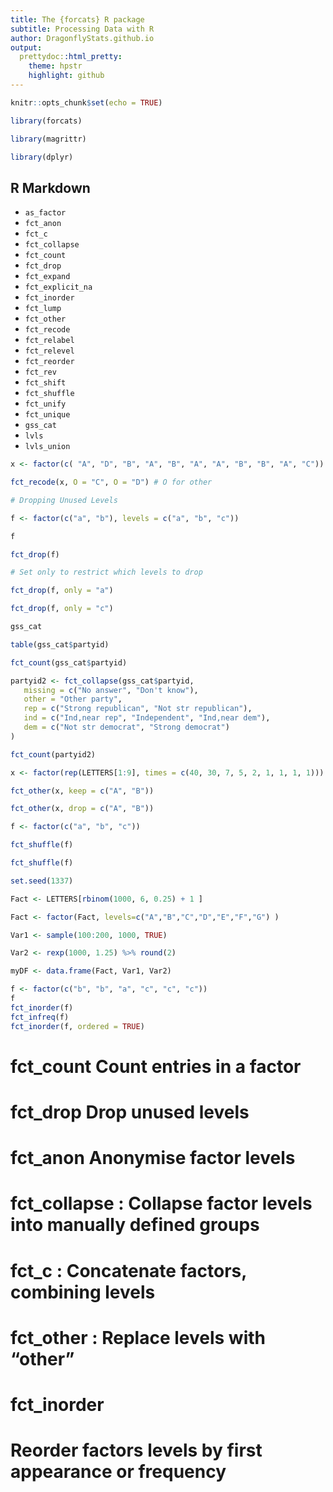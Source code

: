 ```yaml
---
title: The {forcats} R package 
subtitle: Processing Data with R
author: DragonflyStats.github.io
output:
  prettydoc::html_pretty:
    theme: hpstr
    highlight: github
---
```


```r
knitr::opts_chunk$set(echo = TRUE)
```


```r
library(forcats)

library(magrittr)

library(dplyr)

```

## R Markdown

* ``as_factor``  
* ``fct_anon``  
* ``fct_c``  
* ``fct_collapse``  
* ``fct_count`` 
* ``fct_drop``  
* ``fct_expand`` 
* ``fct_explicit_na``  
* ``fct_inorder``
* ``fct_lump`` 
* ``fct_other`` 
* ``fct_recode`` 
* ``fct_relabel`` 
* ``fct_relevel`` 
* ``fct_reorder`` 
* ``fct_rev``  
* ``fct_shift`` 
* ``fct_shuffle`` 
* ``fct_unify`` 
* ``fct_unique`` 
* ``gss_cat``  
* ``lvls``  
* ``lvls_union`` 






```r

x <- factor(c( "A", "D", "B", "A", "B", "A", "A", "B", "B", "A", "C"))

fct_recode(x, O = "C", O = "D") # O for other

```


```r

# Dropping Unused Levels

f <- factor(c("a", "b"), levels = c("a", "b", "c"))

f

fct_drop(f)

# Set only to restrict which levels to drop

fct_drop(f, only = "a")

fct_drop(f, only = "c")

```


```r

gss_cat

table(gss_cat$partyid)

fct_count(gss_cat$partyid)

partyid2 <- fct_collapse(gss_cat$partyid,
   missing = c("No answer", "Don't know"),
   other = "Other party",
   rep = c("Strong republican", "Not str republican"),
   ind = c("Ind,near rep", "Independent", "Ind,near dem"),
   dem = c("Not str democrat", "Strong democrat")
)

fct_count(partyid2)

```


```r

x <- factor(rep(LETTERS[1:9], times = c(40, 30, 7, 5, 2, 1, 1, 1, 1)))

fct_other(x, keep = c("A", "B"))

fct_other(x, drop = c("A", "B"))

```


```r

f <- factor(c("a", "b", "c"))

fct_shuffle(f)

fct_shuffle(f)

```


```r
set.seed(1337)

Fact <- LETTERS[rbinom(1000, 6, 0.25) + 1 ]

Fact <- factor(Fact, levels=c("A","B","C","D","E","F","G") )

Var1 <- sample(100:200, 1000, TRUE)

Var2 <- rexp(1000, 1.25) %>% round(2)

myDF <- data.frame(Fact, Var1, Var2)
```







```r
f <- factor(c("b", "b", "a", "c", "c", "c"))
f
fct_inorder(f)
fct_infreq(f)
fct_inorder(f, ordered = TRUE)


```

# fct_count Count entries in a factor
# fct_drop Drop unused levels
# fct_anon Anonymise factor levels
# fct_collapse :  Collapse factor levels into manually defined groups
# fct_c : Concatenate factors, combining levels
# fct_other : Replace levels with "other"
# fct_inorder 

# Reorder factors levels by first appearance or frequency
